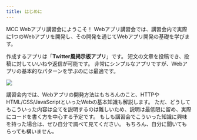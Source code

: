 ```yaml
---
title: はじめに
---
```


MCC Webアプリ講習会にようこそ！
Webアプリ講習会では、講習会内で実際に1つのWebアプリを開発し、その開発を通じてWebアプリ開発の基礎を学びます。

作成するアプリは「**Twitter風掲示板アプリ**」です。
短文の文章を投稿でき、投稿に対していいねや返信が可能です。
非常にシンプルなアプリですが、Webアプリの基本的なパターンを学ぶのには最適です。

![](./app.png)

講習会内では、Webアプリの開発方法はもちろんのこと、HTTPやHTML/CSS/JavaScriptといったWebの基本知識も解説します。
ただ、どうしてもこういった内容は全てを説明するのは難しいため、説明は最低限に留め、実際にコードを書く方を中心する予定です。
もしも講習会でこういった知識に興味を持った場合は、ぜひ自分で調べて見てください。
もちろん、自分に聞いてもらっても構いません。
